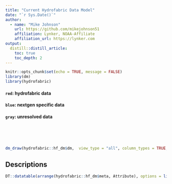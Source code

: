 ```yaml
---
title: "Current Hydrofabric Data Model"
date: "`r Sys.Date()`"
author:
  - name: "Mike Johnson"
    url: https://github.com/mikejohnson51
    affiliation: Lynker, NOAA-Affiliate
    affiliation_url: https://lynker.com
output:
  distill::distill_article:
    toc: true
    toc_depth: 2
---
```


```r
knitr::opts_chunk$set(echo = TRUE, message = FALSE)
library(dm)
library(hydrofabric)
```

#### `red`:  hydrofabric data
#### `blue`: nextgen specific data
#### `gray`: unresolved data


<br><br><br>

```r
dm_draw(hydrofabric::hf_dm$dm,  view_type = "all", column_types = TRUE, rankdir = "LR")
```

## Descriptions 

```r
DT::datatable(arrange(hydrofabric::hf_dm$meta, Attribute), options = list(pageLength = 50, dom = 't'), rownames = FALSE)
```